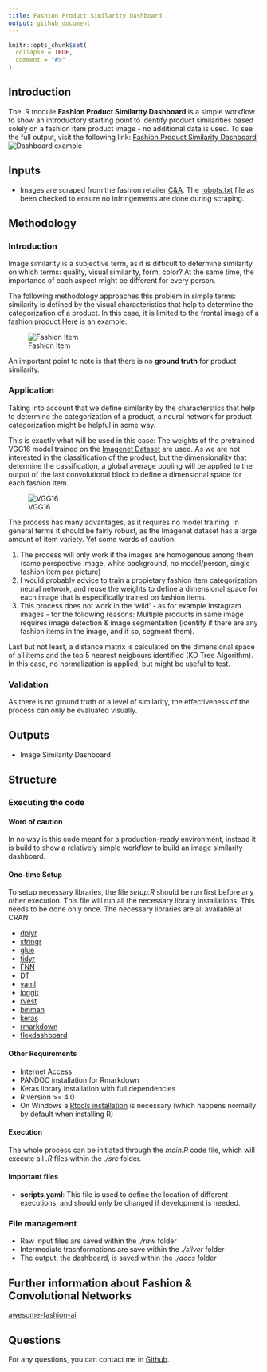 ```yaml
---
title: Fashion Product Similarity Dashboard
output: github_document
---
```


```r
knitr::opts_chunk$set(
  collapse = TRUE,
  comment = "#>"
)
```


## Introduction
The .R module **Fashion Product Similarity Dashboard** is a simple workflow to show an introductory starting point to identify product similarities based solely on a fashion item product image - no additional data is used. To see the full output, visit the following link:
[Fashion Product Similarity Dashboard](https://matbmeijer.github.io/fashion_product_similarity_dashboard/)
![Dashboard example](ressources/dashboard_example.png)

## Inputs
- Images are scraped from the fashion retailer [C&A](https://www.c-and-a.com/es/es/shop). The [robots.txt](https://www.c-and-a.com/robots.txt) file as been checked to ensure no infringements are done during scraping.

## Methodology

### Introduction

Image similarity is a subjective term, as it is difficult to determine similarity on which terms: quality, visual similarity, form, color? At the same time, the importance of each aspect might be different for every person.

The following methodology approaches this problem in simple terms: similarity is defined by the visual characteristics that help to determine the categorization of a product. In this case, it is limited to the frontal image of a fashion product.Here is an example:

![Fashion Item](ressources/fashion_item.jpg)

An important point to note is that there is no **ground truth** for product similarity.

### Application

Taking into account that we define similarity by the characterstics that help to determine the categorization of a product, a neural network for product categorization might be helpful in some way.

This is exactly what will be used in this case:
The weights of the pretrained VGG16 model trained on the [Imagenet Dataset](https://www.image-net.org/) are used. As we are not interested in the classification of the product, but the dimensionality that determine the cassification, a global average pooling will be applied to the output of the last convolutional block to define a dimensional space for each fashion item.

![VGG16](ressources/VGG16.png)

The process has many advantages, as it requires no model training. In general terms it should be fairly robust, as the Imagenet dataset has a large amount of item variety. Yet some words of caution:

1. The process will only work if the images are homogenous among them (same perspective image, white background, no model/person, single fashion item per picture)
2. I would probably advice to train a propietary fashion item categorization neural network, and reuse the weights to define a dimensional space for each image that is especifically trained on fashion items.
3. This process does not work in the 'wild' - as for example Instagram images - for the following reasons: Multiple products in same image requires image detection & image segmentation (identify if there are any fashion items in the image, and if so, segment them).

Last but not least, a distance matrix is calculated on the dimensional space of all items and the top 5 nearest neigbours identified (KD Tree Algorithm). In this case, no normalization is applied, but might be useful to test.

### Validation
As there is no ground truth of a level of similarity, the effectiveness of the process can only be evaluated visually.

## Outputs
- Image Similarity Dashboard

## Structure

### Executing the code

#### Word of caution
In no way is this code meant for a production-ready environment, instead it is build to show a relatively simple workflow to build an image similarity dashboard.

#### One-time Setup
To setup necessary libraries, the file *setup.R* should be run first before any other execution. This file will run all the necessary library installations. This needs to be done only once. The necessary libraries are all available at CRAN:

- [dplyr](https://cran.r-project.org/web/packages/dplyr/index.html)
- [stringr](https://cran.r-project.org/web/packages/stringr/index.html)
- [glue](https://cran.r-project.org/web/packages/glue/index.html)
- [tidyr](https://cran.r-project.org/web/packages/tidyr/index.html)
- [FNN](https://cran.r-project.org/web/packages/FNN/index.html)
- [DT](https://cran.r-project.org/web/packages/DT/index.html)
- [yaml](https://cran.r-project.org/web/packages/yaml/index.html)
- [loggit](https://cran.r-project.org/web/packages/loggit/index.html)
- [rvest](https://cran.r-project.org/web/packages/rvest/index.html)
- [binman](https://cran.r-project.org/web/packages/binman/index.html)
- [keras](https://cran.r-project.org/web/packages/keras/index.html)
- [rmarkdown](https://cran.r-project.org/web/packages/rmarkdown/index.html)
- [flexdashboard](https://cran.r-project.org/web/packages/flexdashboard/index.html)

#### Other Requirements

- Internet Access
- PANDOC installation for Rmarkdown
- Keras library installation with full dependencies
- R version >= 4.0
- On Windows a [Rtools installation](https://cran.r-project.org/bin/windows/Rtools/) is necessary (which happens normally by default when installing R)

#### Execution
The whole process can be initiated through the *main.R* code file, which will execute all *.R* files within the *./src* folder.


#### Important files
- **scripts.yaml**: This file is used to define the location of different executions, and should only be changed if development is needed.

### File management
- Raw input files are saved within the *./raw* folder
- Intermediate trasnformations are save within the *./silver* folder
- The output, the dashboard, is saved within the *./docs* folder

## Further information about Fashion & Convolutional Networks
[awesome-fashion-ai](https://github.com/ayushidalmia/awesome-fashion-ai)

## Questions
For any questions, you can contact me in [Github](https://github.com/matbmeijer).
